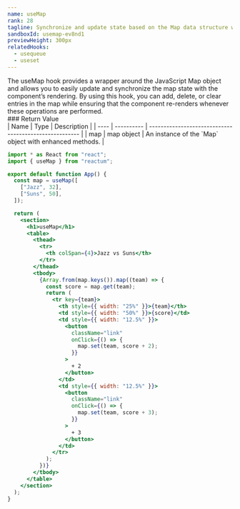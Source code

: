 ```yaml
---
name: useMap
rank: 28
tagline: Synchronize and update state based on the Map data structure with useMap.
sandboxId: usemap-ev8nd1
previewHeight: 300px
relatedHooks:
  - usequeue
  - useset
---
```



<HookDescription name={frontmatter.name}>
  The useMap hook provides a wrapper around the JavaScript Map object and allows
  you to easily update and synchronize the map state with the component’s
  rendering. By using this hook, you can add, delete, or clear entries in the
  map while ensuring that the component re-renders whenever these operations are
  performed.
</HookDescription>

<div class="reference">
  ### Return Value

  <div class="table-container">
  | Name | Type       | Description                                            |
  | ---- | ---------- | ------------------------------------------------------ |
  | map  | map object | An instance of the `Map` object with enhanced methods. |
  </div>
</div>

<CodePreview
  sandboxId={frontmatter.sandboxId}
  previewHeight={frontmatter.previewHeight}
/>

<StaticCodeContainer>

```jsx
import * as React from "react";
import { useMap } from "reactum";

export default function App() {
  const map = useMap([
    ["Jazz", 32],
    ["Suns", 50],
  ]);

  return (
    <section>
      <h1>useMap</h1>
      <table>
        <thead>
          <tr>
            <th colSpan={4}>Jazz vs Suns</th>
          </tr>
        </thead>
        <tbody>
          {Array.from(map.keys()).map((team) => {
            const score = map.get(team);
            return (
              <tr key={team}>
                <th style={{ width: "25%" }}>{team}</th>
                <td style={{ width: "50%" }}>{score}</td>
                <td style={{ width: "12.5%" }}>
                  <button
                    className="link"
                    onClick={() => {
                      map.set(team, score + 2);
                    }}
                  >
                    + 2
                  </button>
                </td>
                <td style={{ width: "12.5%" }}>
                  <button
                    className="link"
                    onClick={() => {
                      map.set(team, score + 3);
                    }}
                  >
                    + 3
                  </button>
                </td>
              </tr>
            );
          })}
        </tbody>
      </table>
    </section>
  );
}
```

</StaticCodeContainer>
